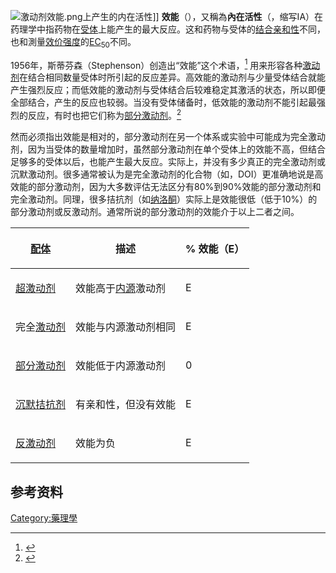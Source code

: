 {{copyedit|time=2016-04-15T00:23:13+00:00}}
[[Image:激动剂效能.png|right]]上产生的内在活性]]
'''效能'''（{{lang-en|efficacy}}），又稱為'''內在活性'''（{{lang-en|Intrinsic activity}}，缩写IA）在药理学中指药物在[[受体_(生物化学)|受体]]上能产生的最大反应。这和药物与受体的[[配体_(生物化学)#受体与配体间的结合亲和性|结合亲和性]]不同，也和測量[[效价强度|效价强度]]的[[EC50|EC<sub>50</sub>]]不同。

1956年，斯蒂芬森（Stephenson）创造出“效能”这个术语，<ref name="pmid13383117">{{cite journal | author = Stephenson RP | title = A modification of receptor theory | journal = Br J Pharmacol Chemother | volume = 11 | issue = 4 | pages = 379–93 |date=December 1956 | pmid = 13383117 | pmc = 1510558 | doi = 10.1111/j.1476-5381.1956.tb00006.x| url = | issn = }}</ref> 用来形容各种[[激动剂|激动剂]]在结合相同数量受体时所引起的反应差异。高效能的激动剂与少量受体结合就能产生强烈反应；而低效能的激动剂与受体结合后较难稳定其激活的状态，所以即便全部结合，产生的反应也较弱。当没有受体储备时，低效能的激动剂不能引起最强烈的反应，有时也把它们称为[[部分激动剂|部分激动剂]]。<ref name="urlGlaxo Wellcome pharmacology guide">{{cite web | url = http://www.pdg.cnb.uam.es/cursos/Barcelona2002/pages/Farmac/Comput_Lab/Guia_Glaxo/chap2c.html | title = In vitro pharmacology: concentration-response curves | author =  | authorlink =  | coauthors =  | date =  | work = Glaxo Wellcome pharmacology guide | publisher =  | pages =  | language =  | archiveurl = https://web.archive.org/web/20191125224519/http://www.pdg.cnb.uam.es/cursos/Barcelona2002/pages/Farmac/Comput_Lab/Guia_Glaxo/chap2c.html | archivedate = 2019-11-25 | quote =  | accessdate = 2009-07-11 | dead-url = no }}</ref>

然而必须指出效能是相对的，部分激动剂在另一个体系或实验中可能成为完全激动剂，因为当受体的数量增加时，虽然部分激动剂在单个受体上的效能不高，但结合足够多的受体以后，也能产生最大反应。实际上，并没有多少真正的完全激动剂或沉默激动剂。很多通常被认为是完全激动剂的化合物（如{{link-en|2,5-二甲氧基-4-碘代苯丙胺|2,5-Dimethoxy-4-iodoamphetamine}}，DOI）更准确地说是高效能的部分激动剂，因为大多数评估无法区分有80%到90%效能的部分激动剂和完全激动剂。同理，很多拮抗剂（如[[纳洛酮|纳洛酮]]）实际上是效能很低（低于10%）的部分激动剂或反激动剂。通常所说的部分激动剂的效能介于以上二者之间。

{| class="wikitable" border="1" style="text-align:center"
|-
! [[配体_(生物化学)|配体]]
! 描述
! colspan="5" | % 效能（E）
|-
| [[超激动剂|超激动剂]]
| 效能高于[[内源|内源]]激动剂
| style="border-left:0px;border-right:0px;" | E
| style="border-left:0px;border-right:0px;" | 
| style="border-left:0px;border-right:0px;" | > 100
| style="border-left:0px;border-right:0px;" |
| style="border-left:0px;border-right:0px;" |
|-
| 完全[[激动剂|激动剂]]
| 效能与内源激动剂相同
| style="border-left:0px;border-right:0px;" | E
| style="border-left:0px;border-right:0px;" | =
| style="border-left:0px;border-right:0px;" | 100
| style="border-left:0px;border-right:0px;" |
| style="border-left:0px;border-right:0px;" |
|-
| [[部分激动剂|部分激动剂]]
| 效能低于内源激动剂
|  style="border-left:0px;border-right:0px;" | 0 
|  style="border-left:0px;border-right:0px;" | < 
|  style="border-left:0px;border-right:0px;" | E 
|  style="border-left:0px;border-right:0px;" | <
|  style="border-left:0px;border-right:0px;" | 100
|-
| [[受体拮抗剂#沉默拮抗剂|沉默拮抗剂]]
| 有亲和性，但没有效能
| style="border-left:0px;border-right:0px;" | E
| style="border-left:0px;border-right:0px;" | =
| style="border-left:0px;border-right:0px;" | 0
| style="border-left:0px;border-right:0px;" | 
| style="border-left:0px;border-right:0px;" | 
|-
| [[反激动剂|反激动剂]]
| 效能为负
| style="border-left:0px;border-right:0px;" | E
| style="border-left:0px;border-right:0px;" | < 
| style="border-left:0px;border-right:0px;" | 0
| style="border-left:0px;border-right:0px;" | 
| style="border-left:0px;border-right:0px;" | 
|}

==参考资料==
{{reflist}}

{{Pharmacology}}

[[Category:藥理學|Category:藥理學]]